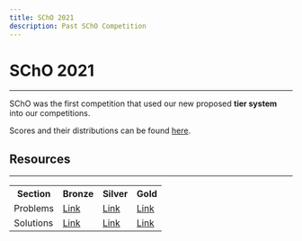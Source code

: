 ```yaml
---
title: SChO 2021
description: Past SChO Competition
---
```


# SChO 2021
---
SChO was the first competition that used our new proposed **tier system** into our competitions.

Scores and their distributions can be found <a href="https://docs.google.com/spreadsheets/d/18bjoQFMbWhCSknQY0Dg1-KqCbXj_5up3uGCx1hRw4CU/edit?usp=sharing" class="text-blue-400 mt-0">here</a>.

## Resources
---
<table>
	<tr>
		<th>Section</th>
		<th>Bronze</th>
		<th>Silver</th>
		<th>Gold</th>
	</tr>
	<tr>
		<td>Problems</td>
		<td><a href="https://drive.google.com/file/d/1sjhHSuOaz8reQeM70WgexZCJgOwMF9V0/view?usp=sharing" class="text-blue-400 mt-0">Link</a></td>
		<td><a href="https://drive.google.com/file/d/1iTb0Ch-e1QMLFbmfcKiSoiGqEJu7ibjA/view?usp=sharing" class="text-blue-400 mt-0">Link</a></td>
		<td><a href="https://drive.google.com/file/d/1K5IwBOYieDXsFSMb7mbpIzRDI6HFJAr7/view?usp=sharing" class="text-blue-400 mt-0">Link</a></td>
	</tr>
	<tr>
		<td>Solutions</td>
		<td><a href="https://drive.google.com/file/d/1Kfm2b4ize-lFpXugdMracbapsxWUZeNY/view?usp=sharing" class="text-blue-400 mt-0">Link</a></td>
		<td><a href="https://drive.google.com/file/d/1l0tFVQDPsEqJe1ESRjMTi58msUEGVnTJ/view?usp=sharing" class="text-blue-400 mt-0">Link</a></td>
		<td><a href="https://drive.google.com/file/d/1fQ9iy7_CkRnIURySZaow3ypumzKVJVZo/view?usp=sharing" class="text-blue-400 mt-0">Link</a></td>
	</tr>
</table>

